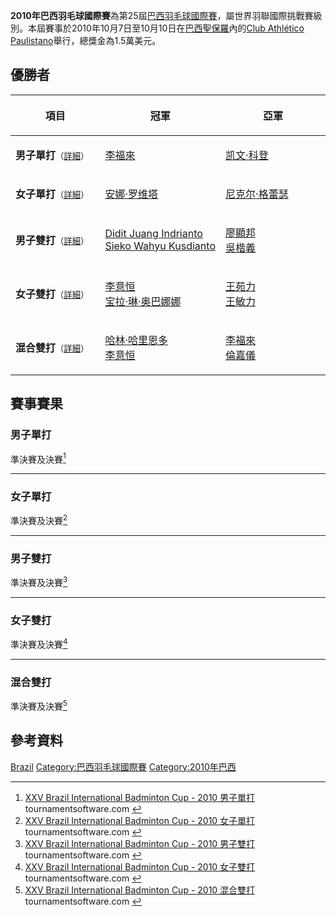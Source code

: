 {{noteTA|G1=Badminton}}
{{infobox badminton event
|name           = 2010年巴西羽毛球國際賽
|image          = 
|size           = 
|caption        =
|dates          = 2010年10月7日－10月10日
|number_edition = 第25屆
|level          = 4A
|prize_money    = 1.5萬美元
|location       = {{BRA}}[[聖保羅_(巴西)|聖保羅]]
|venue          = Club Athlético Paulistano
|previous       = 2009年巴西羽毛球國際賽 
|next           = 2011年巴西羽毛球國際賽
}}
'''2010年巴西羽毛球國際賽'''為第25屆[[巴西羽毛球國際賽|巴西羽毛球國際賽]]，屬世界羽聯國際挑戰賽級別。本屆賽事於2010年10月7日至10月10日在[[巴西|巴西]][[聖保羅_(巴西)|聖保羅]]內的[[Club_Athlético_Paulistano|Club Athlético Paulistano]]舉行，總獎金為1.5萬美元。

== 優勝者 ==
{| class=wikitable style="font-size:small"
!width="200"|項目
!width="250"|冠軍
!width="250"|亞軍
|-
|'''男子單打'''<small>（[[#男子單打|詳細]]）</small>
|{{flagicon|USA}} [[李福來|李福來]]
|{{flagicon|GUA}} [[凯文·科登|凯文·科登]]
|-
|'''女子單打'''<small>（[[#女子單打|詳細]]）</small>
|{{flagicon|INA}} [[安娜·罗维塔|安娜·罗维塔]]
|{{flagicon|GER}} [[尼克尔·格蕾瑟|尼克尔·格蕾瑟]]
|-
|'''男子雙打'''<small>（[[#男子雙打|詳細]]）</small>
|{{flagicon|INA}} [[Didit_Juang_Indrianto|Didit Juang Indrianto]]<br/>{{flagicon|INA}} [[Sieko_Wahyu_Kusdianto|Sieko Wahyu Kusdianto]]
|{{flagicon|CAN}} [[廖顯邦|廖顯邦]]<br/>{{flagicon|CAN}} [[吳楷義|吳楷義]]
|-
|'''女子雙打'''<small>（[[#女子雙打|詳細]]）</small>
|{{flagicon|USA}} [[李意恒|李意恒]]<br/>{{flagicon|USA}} [[宝拉·琳·奥巴娜娜|宝拉·琳·奥巴娜娜]]
|{{flagicon|USA}} [[王苑力|王苑力]]<br/>{{flagicon|USA}} [[王敏力|王敏力]]
|-
|'''混合雙打'''<small>（[[#混合雙打|詳細]]）</small>
|{{flagicon|USA}} [[哈林·哈里恩多|哈林·哈里恩多]]<br/>{{flagicon|USA}} [[李意恒|李意恒]]
|{{flagicon|USA}} [[李福來|李福來]]<br/>{{flagicon|USA}} [[倫嘉儀|倫嘉儀]]
|}

== 賽事賽果 ==
=== 男子單打 ===
;準決賽及決賽<ref name="MS">[http://tournamentsoftware.com/sport/draw.aspx?id=614A1C86-5913-4390-8E50-13155D750EA8&draw=1 XXV Brazil International Badminton Cup - 2010 男子單打] {{Wayback|url=http://tournamentsoftware.com/sport/draw.aspx?id=614A1C86-5913-4390-8E50-13155D750EA8&draw=1 |date=20210214060326 }} tournamentsoftware.com {{en}}</ref>
{{4TeamBracket-Tennis3-v2
| team-width=200
| RD1-seed1=1
| RD1-team1='''{{flagicon|GUA}} [[凯文·科登|凯文·科登]]
| RD1-score1-1='''21
| RD1-score1-2=12
| RD1-score1-3='''21
| RD1-seed2=7
| RD1-team2={{flagicon|INA}} [[Arief_Gifar_Ramadhan|Arief Gifar Ramadhan]]
| RD1-score2-1=16
| RD1-score2-2='''21
| RD1-score2-3=16

| RD1-seed3=
| RD1-team3='''{{flagicon|USA}} [[李福來|李福來]]
| RD1-score3-1=19
| RD1-score3-2='''26
| RD1-score3-3='''24
| RD1-seed4=2
| RD1-team4={{flagicon|POR}} [[佩德罗·马丁斯|佩德罗·马丁斯]]
| RD1-score4-1='''21
| RD1-score4-2=24
| RD1-score4-3=22

| RD2-seed1=1
| RD2-team1={{flagicon|GUA}} [[凯文·科登|凯文·科登]]
| RD2-score1-1=13
| RD2-score1-2=17
| RD2-score1-3=
| RD2-seed2=
| RD2-team2='''{{flagicon|USA}} [[李福來|李福來]]
| RD2-score2-1='''21
| RD2-score2-2='''21
| RD2-score2-3=
}}
----

=== 女子單打 ===
;準決賽及決賽<ref name="WS">[http://tournamentsoftware.com/sport/draw.aspx?id=C9F6900C-8D7D-4CBD-A230-5B1C6C8C4F6E&draw=30 XXV Brazil International Badminton Cup - 2010 女子單打] {{Wayback|url=http://tournamentsoftware.com/sport/draw.aspx?id=C9F6900C-8D7D-4CBD-A230-5B1C6C8C4F6E&draw=30 |date=20170721111328 }} tournamentsoftware.com {{en}}</ref>
{{4TeamBracket-Tennis3-v2
| team-width=200
| RD1-seed1=1
| RD1-team1='''{{flagicon|GER}} [[尼克尔·格蕾瑟|尼克尔·格蕾瑟]]
| RD1-score1-1='''21
| RD1-score1-2=6
| RD1-score1-3='''21
| RD1-seed2=3/4
| RD1-team2={{flagicon|POR}} [[特尔玛·桑托斯|特尔玛·桑托斯]]
| RD1-score2-1=16
| RD1-score2-2='''21
| RD1-score2-3=14

| RD1-seed3=3/4
| RD1-team3={{flagicon|USA}} [[王敏力|王敏力]]
| RD1-score3-1=10
| RD1-score3-2=12
| RD1-score3-3=
| RD1-seed4=
| RD1-team4='''{{flagicon|INA}} [[安娜·罗维塔|安娜·罗维塔]]
| RD1-score4-1='''21
| RD1-score4-2='''21
| RD1-score4-3=

| RD2-seed1=1
| RD2-team1={{flagicon|GER}} [[尼克尔·格蕾瑟|尼克尔·格蕾瑟]]
| RD2-score1-1=23
| RD2-score1-2=15
| RD2-score1-3=
| RD2-seed2=
| RD2-team2='''{{flagicon|INA}} [[安娜·罗维塔|安娜·罗维塔]]
| RD2-score2-1='''25
| RD2-score2-2='''21
| RD2-score2-3=
}}
----

=== 男子雙打 ===
;準決賽及決賽<ref name="MD">[http://tournamentsoftware.com/sport/draw.aspx?id=614A1C86-5913-4390-8E50-13155D750EA8&draw=3 XXV Brazil International Badminton Cup - 2010 男子雙打] tournamentsoftware.com {{en}}</ref>
{{4TeamBracket-Tennis3-v2
| team-width=200
| RD1-seed1=1
| RD1-team1={{flagicon|GUA}} [[凯文·科登|凯文·科登]]<br/> {{flagicon|GUA}} [[鲁道夫·拉米雷斯|鲁道夫·拉米雷斯]]
| RD1-score1-1=19
| RD1-score1-2=15
| RD1-score1-3=
| RD1-seed2=3/4
| RD1-team2='''{{flagicon|CAN}} [[廖顯邦|廖顯邦]]<br/> {{flagicon|CAN}} [[吳楷義|吳楷義]]
| RD1-score2-1='''21
| RD1-score2-2='''21
| RD1-score2-3=

| RD1-seed3=
| RD1-team3='''{{flagicon|INA}} [[Didit_Juang_Indrianto|Didit Juang Indrianto]]<br/> {{flagicon|INA}} [[Sieko_Wahyu_Kusdianto|Sieko Wahyu Kusdianto]]
| RD1-score3-1='''21
| RD1-score3-2='''21
| RD1-score3-3=
| RD1-seed4=2
| RD1-team4={{flagicon|PER}} [[Antonio_De_Vinatea|Antonio De Vinatea]]<br/> {{flagicon|PER}} [[马丁·德尔瓦尔|马丁·德尔瓦尔]]
| RD1-score4-1=11
| RD1-score4-2=16
| RD1-score4-3=

| RD2-seed1=3/4
| RD2-team1={{flagicon|CAN}} [[廖顯邦|廖顯邦]]<br/> {{flagicon|CAN}} [[吳楷義|吳楷義]]
| RD2-score1-1=16
| RD2-score1-2=11
| RD2-score1-3=
| RD2-seed2=
| RD2-team2='''{{flagicon|INA}} [[Didit_Juang_Indrianto|Didit Juang Indrianto]]<br/> {{flagicon|INA}} [[Sieko_Wahyu_Kusdianto|Sieko Wahyu Kusdianto]]
| RD2-score2-1='''21
| RD2-score2-2='''21
| RD2-score2-3=
}}
----

=== 女子雙打 ===
;準決賽及決賽<ref name="WD">[http://tournamentsoftware.com/sport/draw.aspx?id=614A1C86-5913-4390-8E50-13155D750EA8&draw=4 XXV Brazil International Badminton Cup - 2010 女子雙打] tournamentsoftware.com {{en}}</ref>
{{4TeamBracket-Tennis3-v2
| team-width=200
| RD1-seed1=1
| RD1-team1={{flagicon|GER}} [[尼克尔·格蕾瑟|尼克尔·格蕾瑟]]<br/> {{flagicon|CAN}} [[夏尔曼·丽德|夏尔曼·丽德]]
| RD1-score1-1=23
| RD1-score1-2=14
| RD1-score1-3=
| RD1-seed2=
| RD1-team2='''{{flagicon|USA}} [[李意恒|李意恒]]<br/> {{flagicon|USA}} [[宝拉·琳·奥巴娜娜|宝拉·琳·奥巴娜娜]]
| RD1-score2-1='''25
| RD1-score2-2='''21
| RD1-score2-3=

| RD1-seed3=3/4
| RD1-team3='''{{flagicon|USA}} [[王苑力|王苑力]]<br/> {{flagicon|USA}} [[王敏力|王敏力]]
| RD1-score3-1='''21
| RD1-score3-2='''21
| RD1-score3-3=
| RD1-seed4=
| RD1-team4={{flagicon|CAN}} [[Florence_Lavoie|Florence Lavoie]]<br/> {{flagicon|CAN}} [[Valerie_St._Jacques|Valerie St. Jacques]]
| RD1-score4-1=18
| RD1-score4-2=11
| RD1-score4-3=

| RD2-seed1=
| RD2-team1='''{{flagicon|USA}} [[李意恒|李意恒]]<br/> {{flagicon|USA}} [[宝拉·琳·奥巴娜娜|宝拉·琳·奥巴娜娜]]
| RD2-score1-1=14
| RD2-score1-2='''21
| RD2-score1-3='''21
| RD2-seed2=3/4
| RD2-team2={{flagicon|USA}} [[王苑力|王苑力]]<br/> {{flagicon|USA}} [[王敏力|王敏力]]
| RD2-score2-1='''21
| RD2-score2-2=11
| RD2-score2-3=12
}}
----

=== 混合雙打 ===
;準決賽及決賽<ref name="XD">[http://tournamentsoftware.com/sport/draw.aspx?id=614A1C86-5913-4390-8E50-13155D750EA8&draw=5 XXV Brazil International Badminton Cup - 2010 混合雙打] tournamentsoftware.com {{en}}</ref>
{{4TeamBracket-Tennis3-v2
| team-width=200
| RD1-seed1=1
| RD1-team1={{flagicon|CAN}} [[菲利普·查伦|菲利普·查伦]]<br/> {{flagicon|CAN}} [[Florence_Lavoie|Florence Lavoie]]
| RD1-score1-1='''21
| RD1-score1-2=10
| RD1-score1-3=17
| RD1-seed2=5/8
| RD1-team2='''{{flagicon|USA}} [[哈林·哈里恩多|哈林·哈里恩多]]<br/> {{flagicon|USA}} [[李意恒|李意恒]]
| RD1-score2-1=18
| RD1-score2-2='''21
| RD1-score2-3='''21

| RD1-seed3=3/4
| RD1-team3='''{{flagicon|USA}} [[李福來|李福來]]<br/> {{flagicon|USA}} [[倫嘉儀|倫嘉儀]]
| RD1-score3-1='''21
| RD1-score3-2='''21
| RD1-score3-3=
| RD1-seed4=
| RD1-team4={{flagicon|USA}} [[Nicholas_Jinadasa|Nicholas Jinadasa]]<br/> {{flagicon|USA}} [[宝拉·琳·奥巴娜娜|宝拉·琳·奥巴娜娜]]
| RD1-score4-1=15
| RD1-score4-2=14
| RD1-score4-3=

| RD2-seed1=5/8
| RD2-team1='''{{flagicon|USA}} [[哈林·哈里恩多|哈林·哈里恩多]]<br/> {{flagicon|USA}} [[李意恒|李意恒]]
| RD2-score1-1='''21
| RD2-score1-2='''22
| RD2-score1-3=
| RD2-seed2=3/4
| RD2-team2={{flagicon|USA}} [[李福來|李福來]]<br/> {{flagicon|USA}} [[倫嘉儀|倫嘉儀]]
| RD2-score2-1=11
| RD2-score2-2=20
| RD2-score2-3=
}}

== 參考資料 ==
{{Reflist}}

[[Category:2010年世界羽聯國際挑戰賽|Brazil]]
[[Category:巴西羽毛球國際賽|Category:巴西羽毛球國際賽]]
[[Category:2010年巴西|Category:2010年巴西]]